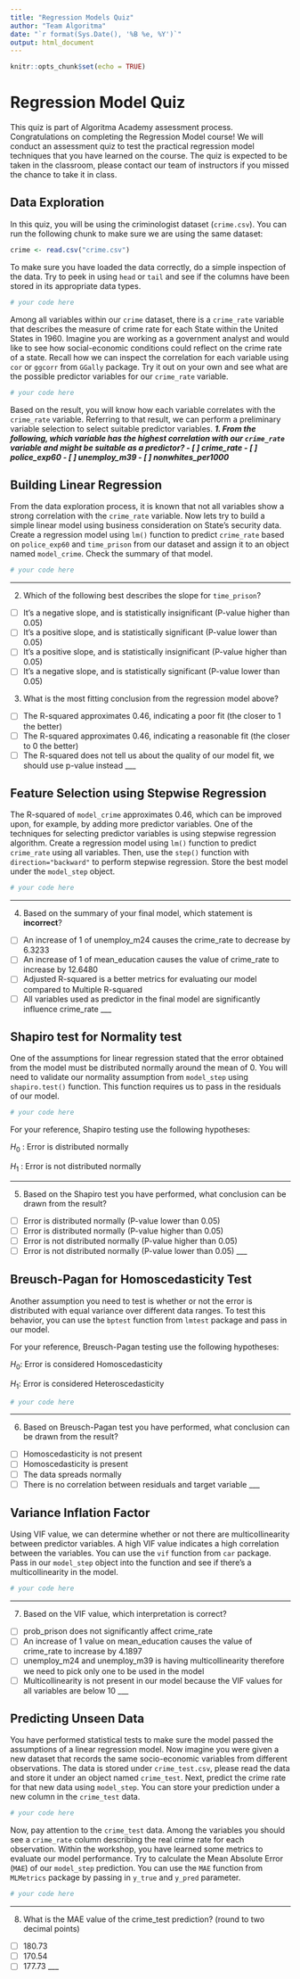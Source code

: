 ```yaml
---
title: "Regression Models Quiz"
author: "Team Algoritma"
date: "`r format(Sys.Date(), '%B %e, %Y')`"
output: html_document
---
```


```r
knitr::opts_chunk$set(echo = TRUE)
```


# Regression Model Quiz

This quiz is part of Algoritma Academy assessment process. Congratulations on completing the Regression Model course! We will conduct an assessment quiz to test the practical regression model techniques that you have learned on the course. The quiz is expected to be taken in the classroom, please contact our team of instructors if you missed the chance to take it in class.

## Data Exploration

In this quiz, you will be using the criminologist dataset (`crime.csv`). You can run the following chunk to make sure we are using the same dataset:

```r
crime <- read.csv("crime.csv")
```

To make sure you have loaded the data correctly, do a simple inspection of the data. Try to peek in using `head` or `tail` and see if the columns have been stored in its appropriate data types.
```r
# your code here

```

Among all variables within our `crime` dataset, there is a `crime_rate` variable that describes the measure of crime rate for each State within the United States in 1960. Imagine you are working as a government analyst and would like to see how social-economic conditions could reflect on the crime rate of a state. Recall how we can inspect the correlation for each variable using `cor` or `ggcorr` from `GGally` package. Try it out on your own and see what are the possible predictor variables for our `crime_rate` variable.

```r
# your code here

```

Based on the result, you will know how each variable correlates with the `crime_rate` variable. Referring to that result, we can perform a preliminary variable selection to select suitable predictor variables.
___
1. From the following, which variable has the highest correlation with our `crime_rate` variable and might be suitable as a predictor?
  - [ ] crime_rate
  - [ ] police_exp60
  - [ ] unemploy_m39
  - [ ] nonwhites_per1000
___

## Building Linear Regression    

From the data exploration process, it is known that not all variables show a strong correlation with the `crime_rate` variable. Now lets try to build a simple linear model using business consideration on State's security data. Create a regression model using `lm()` function to predict `crime_rate` based on `police_exp60` and `time_prison` from our dataset and assign it to an object named `model_crime`. Check the summary of that model.

```r
# your code here

```
___
2. Which of the following best describes the slope for `time_prison`?
  - [ ] It's a negative slope, and is statistically insignificant (P-value higher than 0.05)
  - [ ] It's a positive slope, and is statistically significant (P-value lower than 0.05)
  - [ ] It's a positive slope, and is statistically insignificant (P-value higher than 0.05)
  - [ ] It's a negative slope, and is statistically significant (P-value lower than 0.05)

3. What is the most fitting conclusion from the regression model above?
  - [ ] The R-squared approximates 0.46, indicating a poor fit (the closer to 1 the better)
  - [ ] The R-squared approximates 0.46, indicating a reasonable fit (the closer to 0 the better)
  - [ ] The R-squared does not tell us about the quality of our model fit, we should use p-value instead
___

## Feature Selection using Stepwise Regression

The R-squared of `model_crime` approximates 0.46, which can be improved upon, for example, by adding more predictor variables. One of the techniques for selecting predictor variables is using stepwise regression algorithm. Create a regression model using `lm()` function to predict `crime_rate` using all variables. Then, use the `step()` function with `direction="backward"` to perform stepwise regression. Store the best model under the `model_step` object.

```r
# your code here

```
___
4. Based on the summary of your final model, which statement is **incorrect**?
  - [ ] An increase of 1 of unemploy_m24 causes the crime_rate to decrease by 6.3233
  - [ ] An increase of 1 of mean_education causes the value of crime_rate to increase by 12.6480
  - [ ] Adjusted R-squared is a better metrics for evaluating our model compared to Multiple R-squared
  - [ ] All variables used as predictor in the final model are significantly influence crime_rate
___

## Shapiro test for Normality test

One of the assumptions for linear regression stated that the error obtained from the model must be distributed normally around the mean of 0. You will need to validate our normality assumption from `model_step` using `shapiro.test()` function. This function requires us to pass in the residuals of our model.

```r
# your code here

```

For your reference, Shapiro testing use the following hypotheses:

$H_0$ : Error is distributed normally  

$H_1$ : Error is not distributed normally  

___
5. Based on the Shapiro test you have performed, what conclusion can be drawn from the result?
  - [ ] Error is distributed normally (P-value lower than 0.05) 
  - [ ] Error is distributed normally (P-value higher than 0.05) 
  - [ ] Error is not distributed normally (P-value higher than 0.05) 
  - [ ] Error is not distributed normally (P-value lower than 0.05) 
___

## Breusch-Pagan for Homoscedasticity Test

Another assumption you need to test is whether or not the error is distributed with equal variance over different data ranges. To test this behavior, you can use the `bptest` function from `lmtest` package and pass in our model.

For your reference, Breusch-Pagan testing use the following hypotheses:

$H_0$: Error is considered Homoscedasticity  

$H_1$: Error is considered Heteroscedasticity  

```r
# your code here

```
___
6. Based on Breusch-Pagan test you have performed, what conclusion can be drawn from the result?
  - [ ] Homoscedasticity is not present
  - [ ] Homoscedasticity is present
  - [ ] The data spreads normally
  - [ ] There is no correlation between residuals and target variable
___

## Variance Inflation Factor

Using VIF value, we can determine whether or not there are multicollinearity between predictor variables. A high VIF value indicates a high correlation between the variables. You can use the `vif` function from `car` package. Pass in our `model_step` object into the function and see if there's a multicollinearity in the model.

```r
# your code here

```
___
7. Based on the VIF value, which interpretation is correct?
  - [ ] prob_prison does not significantly affect crime_rate
  - [ ] An increase of 1 value on mean_education causes the value of crime_rate to increase by 4.1897
  - [ ] unemploy_m24 and unemploy_m39 is having multicollinearity therefore we need to pick only one to be used in the model
  - [ ] Multicollinearity is not present in our model because the VIF values for all variables are below 10 
  ___

## Predicting Unseen Data

You have performed statistical tests to make sure the model passed the assumptions of a linear regression model. Now imagine you were given a new dataset that records the same socio-economic variables from different observations. The data is stored under `crime_test.csv`, please read the data and store it under an object named `crime_test`. Next, predict the crime rate for that new data using `model_step`. You can store your prediction under a new column in the `crime_test` data.

```r
# your code here

```

Now, pay attention to the `crime_test` data. Among the variables you should see a `crime_rate` column describing the real crime rate for each observation. Within the workshop, you have learned some metrics to evaluate our model performance. Try to calculate the Mean Absolute Error (`MAE`) of our `model_step` prediction. You can use the `MAE` function from `MLMetrics` package by passing in `y_true` and `y_pred` parameter.

```r
# your code here

```
___
8. What is the MAE value of the crime_test prediction? (round to two decimal points)    
  - [ ] 180.73
  - [ ] 170.54
  - [ ] 177.73
___
